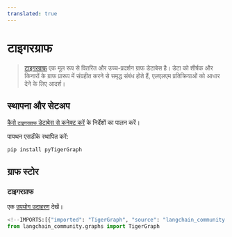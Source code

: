 ```yaml
---
translated: true
---
```


# टाइगरग्राफ

>[टाइगरग्राफ](https://www.tigergraph.com/tigergraph-db/) एक मूल रूप से वितरित और उच्च-प्रदर्शन ग्राफ डेटाबेस है।
> डेटा को शीर्षक और किनारों के ग्राफ प्रारूप में संग्रहीत करने से समृद्ध संबंध होते हैं,
> एलएलएम प्रतिक्रियाओं को आधार देने के लिए आदर्श।

## स्थापना और सेटअप

[कैसे `टाइगरग्राफ` डेटाबेस से कनेक्ट करें](https://docs.tigergraph.com/pytigergraph/current/getting-started/connection) के निर्देशों का पालन करें।

पायथन एसडीके स्थापित करें:

```bash
pip install pyTigerGraph
```

## ग्राफ स्टोर

### टाइगरग्राफ

एक [उपयोग उदाहरण](/docs/integrations/graphs/tigergraph) देखें।

```python
<!--IMPORTS:[{"imported": "TigerGraph", "source": "langchain_community.graphs", "docs": "https://api.python.langchain.com/en/latest/graphs/langchain_community.graphs.tigergraph_graph.TigerGraph.html", "title": "TigerGraph"}]-->
from langchain_community.graphs import TigerGraph
```
